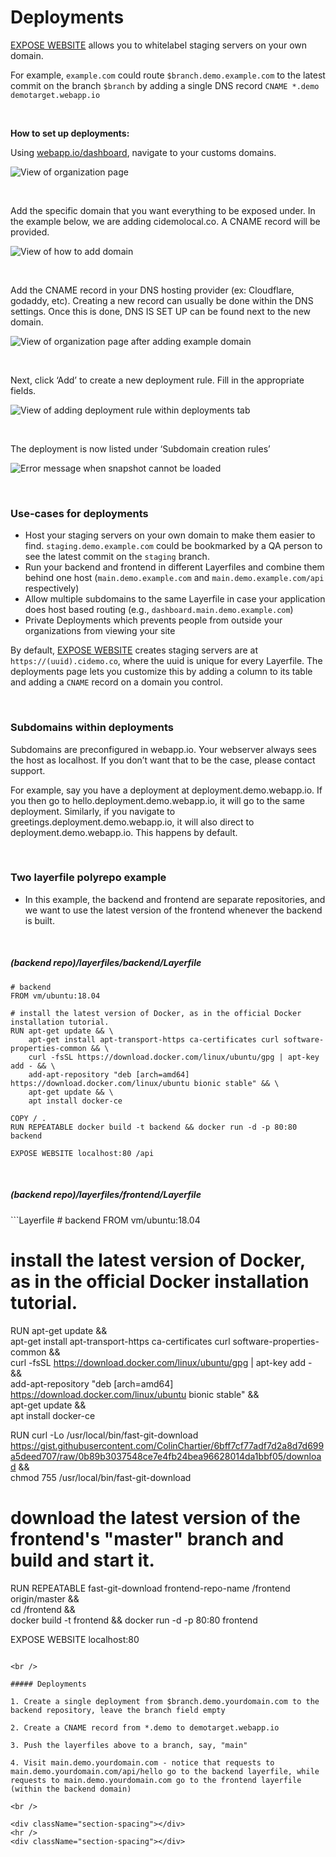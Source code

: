# Deployments

[EXPOSE WEBSITE](/docs/layerfile-reference/expose-website) allows you to whitelabel staging servers on your own domain.

For example, `example.com` could route `$branch.demo.example.com` to the latest commit on the branch `$branch` by adding a single DNS record `CNAME *.demo demotarget.webapp.io`

<br />

**How to set up deployments:**

Using [webapp.io/dashboard](/dashboard), navigate to your customs domains.

![View of organization page](/docs/resources/deployment1.png)

<div className="section-spacing"></div>
<br />

Add the specific domain that you want everything to be exposed under. In the example below, we are adding cidemolocal.co. A CNAME record will be provided.

![View of how to add domain](/docs/resources/deployment2.png)

<div className="section-spacing"></div>
<br />

Add the CNAME record in your DNS hosting provider (ex: Cloudflare, godaddy, etc). Creating a new record can usually be done within the DNS settings. Once this is done, DNS IS SET UP can be found next to the new domain.

![View of organization page after adding example domain](/docs/resources/deployment3.png)

<div className="section-spacing"></div>
<br />

Next, click ‘Add’ to create a new deployment rule. Fill in the appropriate fields.

![View of adding deployment rule within deployments tab](/docs/resources/deployment4.png)

<div className="section-spacing"></div>
<br />

The deployment is now listed under ‘Subdomain creation rules’

![Error message when snapshot cannot be loaded](/docs/resources/deployment5.png)

<div className="section-spacing"></div>
<br />

<div className="section-spacing"></div>

### Use-cases for deployments

- Host your staging servers on your own domain to make them easier to find. `staging.demo.example.com` could be bookmarked by a QA person to see the latest commit on the `staging` branch.
- Run your backend and frontend in different Layerfiles and combine them behind one host (`main.demo.example.com` and `main.demo.example.com/api` respectively)
- Allow multiple subdomains to the same Layerfile in case your application does host based routing (e.g., `dashboard.main.demo.example.com`)
- Private Deployments which prevents people from outside your organizations from viewing your site

By default, [EXPOSE WEBSITE](/docs/layerfile-reference/expose-website) creates staging servers are at `https://(uuid).cidemo.co`, where the uuid is unique for every Layerfile. The deployments page lets you customize this by adding a column to its table and adding a `CNAME` record on a domain you control.

<br />
<div className="section-spacing"></div>

### Subdomains within deployments

Subdomains are preconfigured in webapp.io. Your webserver always sees the host as localhost. If you don’t want that to be the case, please contact support.

For example, say you have a deployment at deployment.demo.webapp.io. If you then go to hello.deployment.demo.webapp.io, it will go to the same deployment. Similarly, if you navigate to greetings.deployment.demo.webapp.io, it will also direct to deployment.demo.webapp.io. This happens by default.

<br />
<div className="section-spacing"></div>

### Two layerfile polyrepo example

- In this example, the backend and frontend are separate repositories, and we want to use the latest version of the frontend whenever the backend is built.

<br />
<div className="section-spacing"></div>

##### (backend repo)/layerfiles/backend/Layerfile

```Layerfile
# backend
FROM vm/ubuntu:18.04

# install the latest version of Docker, as in the official Docker installation tutorial.
RUN apt-get update && \
    apt-get install apt-transport-https ca-certificates curl software-properties-common && \
    curl -fsSL https://download.docker.com/linux/ubuntu/gpg | apt-key add - && \
    add-apt-repository "deb [arch=amd64] https://download.docker.com/linux/ubuntu bionic stable" && \
    apt-get update && \
    apt install docker-ce

COPY / .
RUN REPEATABLE docker build -t backend && docker run -d -p 80:80 backend

EXPOSE WEBSITE localhost:80 /api
```

<br />
<div className="section-spacing"></div>

##### (backend repo)/layerfiles/frontend/Layerfile

<div className="section-spacing"></div>
```Layerfile
# backend
FROM vm/ubuntu:18.04

# install the latest version of Docker, as in the official Docker installation tutorial.
RUN apt-get update && \
    apt-get install apt-transport-https ca-certificates curl software-properties-common && \
    curl -fsSL https://download.docker.com/linux/ubuntu/gpg | apt-key add - && \
    add-apt-repository "deb [arch=amd64] https://download.docker.com/linux/ubuntu bionic stable" && \
    apt-get update && \
    apt install docker-ce

RUN curl -Lo /usr/local/bin/fast-git-download https://gist.githubusercontent.com/ColinChartier/6bff7cf77adf7d2a8d7d699a5deed707/raw/0b89b3037548ce7e4fb24bea96628014da1bbf05/download && \
    chmod 755 /usr/local/bin/fast-git-download

# download the latest version of the frontend's "master" branch and build and start it.
RUN REPEATABLE fast-git-download frontend-repo-name /frontend origin/master && \
    cd /frontend && \
    docker build -t frontend && docker run -d -p 80:80 frontend

EXPOSE WEBSITE localhost:80
```

<br />

##### Deployments

1. Create a single deployment from $branch.demo.yourdomain.com to the backend repository, leave the branch field empty

2. Create a CNAME record from *.demo to demotarget.webapp.io

3. Push the layerfiles above to a branch, say, "main"

4. Visit main.demo.yourdomain.com - notice that requests to main.demo.yourdomain.com/api/hello go to the backend layerfile, while requests to main.demo.yourdomain.com go to the frontend layerfile (within the backend domain)

<br />

<div className="section-spacing"></div>
<hr />
<div className="section-spacing"></div>